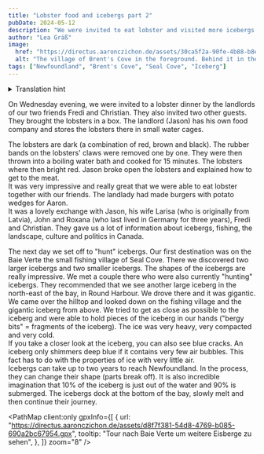 ```yaml
---
title: "Lobster food and icebergs part 2"
pubDate: 2024-05-12
description: "We were invited to eat lobster and visited more icebergs."
author: "Lea Gräß"
image:
  href: "https://directus.aaronczichon.de/assets/30ca5f2a-90fe-4b88-b8e6-1f24d4e3054d.jpeg?quality=70&width=1600"
  alt: "The village of Brent's Cove in the foreground. Behind it in the water a large iceberg"
tags: ["Newfoundland", "Brent's Cove", "Seal Cove", "Iceberg"]
---
```



<details>
  <summary>Translation hint</summary>
  We implemented the English version of this blog for you in June. We will publish
  all new blog entries also in English. Every entry before Jun 24th 2024 is automatically
  translated through DeepL. So please apologize if the translation is not perfect.
  If you want to read the original German entry, please switch to the German version
  of our blog.
</details>

<DirectusImage assetId="1ac51dab-ba3d-4f2b-a472-b411bd487d48.jpeg" />

On Wednesday evening, we were invited to a lobster dinner by the landlords of our two friends Fredi and Christian. They also invited two other guests.  
They brought the lobsters in a box. The landlord (Jason) has his own food company and stores the lobsters there in small water cages.

The lobsters are dark (a combination of red, brown and black). The rubber bands on the lobsters' claws were removed one by one. They were then thrown into a boiling water bath and cooked for 15 minutes. The lobsters where then bright red. Jason broke open the lobsters and explained how to get to the meat.  
It was very impressive and really great that we were able to eat lobster together with our friends. The landlady had made burgers with potato wedges for Aaron.  
It was a lovely exchange with Jason, his wife Larisa (who is originally from Latvia), John and Roxana (who last lived in Germany for three years), Fredi and Christian. They gave us a lot of information about icebergs, fishing, the landscape, culture and politics in Canada.

<DirectusImage assetId="54d82ba5-188a-4bad-a1b8-65642d6f15cc.jpeg" />

<DirectusImage assetId="8b5562cf-0b76-4c0c-b7f0-6f149619d480.jpeg" />

The next day we set off to "hunt" icebergs. Our first destination was on the Baie Verte the small fishing village of Seal Cove. There we discovered two larger icebergs and two smaller icebergs. The shapes of the icebergs are really impressive. We met a couple there who were also currently "hunting" icebergs. They recommended that we see another large iceberg in the north-east of the bay, in Round Harbour. We drove there and it was gigantic. We came over the hilltop and looked down on the fishing village and the gigantic iceberg from above.
We tried to get as close as possible to the iceberg and were able to hold pieces of the iceberg in our hands ("bergy bits" = fragments of the iceberg). The ice was very heavy, very compacted and very cold.  
If you take a closer look at the iceberg, you can also see blue cracks. An iceberg only shimmers deep blue if it contains very few air bubbles. This fact has to do with the properties of ice with very little air.  
Icebergs can take up to two years to reach Newfoundland. In the process, they can change their shape (parts break off). It is also incredible imagination that 10% of the iceberg is just out of the water and 90% is submerged. The icebergs dock at the bottom of the bay, slowly melt and then continue their journey.

<DirectusImage assetId="0f22f820-9d98-4684-8956-ddd65611e431.jpeg" />

<DirectusImage assetId="5c7b34ce-6ada-410c-96bd-781a0622b54d.jpeg" />

<DirectusImage assetId="2fb1875b-023a-4b7f-8a1b-d7fe0f4dbcc8.jpeg" />

<PathMap
  client:only
  gpxInfo={[
    {
      url: "https://directus.aaronczichon.de/assets/d8f7f381-54d8-4769-b085-690a2bc67954.gpx",
      tooltip: "Tour nach Baie Verte um weitere Eisberge zu sehen",
    },
  ]}
  zoom="8"
/>
